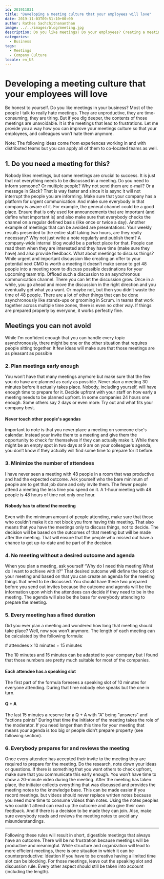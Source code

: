 ```yaml
---
id: 201911031
title: "Developing a meeting culture that your employees will love"
date: 2019-11-03T09:51:10+00:00
author: Rathes Sachchithananthan
image: ../../images/blog/meeting.jpg
description: Do you like meetings? Do your employees? Creating a meeting culture that is efficient and that everybody loves isn't that difficult if you follow these ideas.
categories:
  - Business
tags:
  - Meetings
  - Company Culture
locale: en_US
---
```



# Developing a meeting culture that your employees will love

Be honest to yourself. Do you like meetings in your business? Most of the people I talk to really hate meetings. They are unproductive, they are time-consuming, they are tiring. But if you dig deeper, the contents of those meetings are unavoidable. It is the meetings that lead to frustrations.
Let me provide you a way how you can improve your meetings culture so that your employees, and colleagues won’t hate them anymore.

<Note>
  Note: The following ideas come from experiences working in and with
  distributed teams but you can apply all of them to co-located teams as well.
</Note>

## 1. Do you need a meeting for this?

Nobody likes meetings, but some meetings are crucial to success. It is just that not everything needs to be discussed in a meeting.
Do you need to inform someone? Or multiple people? Why not send them are e-mail? Or a message in Slack? That is way faster and since it is async it will not interrupt the people you are informing.
Make sure that your company has a platform for urgent communication: And make sure everybody in that company is aware of it.
For example, the general channel could be a good place. Ensure that is only used for announcements that are important (and define what important is) and also make sure that everybody checks the channel on a regular defined basis (like once or twice a day).
Another example of meetings that can be avoided are presentations: Your weekly results presented to the entire staff taking two hours, are they really necessary? Why not just write a note regularly and publish them?
A company-wide internal blog would be a perfect place for that. People can read them when they are interested and they have time (make sure they have) and also provide feedback.
What about meetings to discuss things? While urgent and important discussion like creating an offer to your potential next CMO is worth a meeting it doesn’t make sense to get 48 people into a meeting room to discuss possible destinations for your upcoming team trip.
Offload such a discussion to an asynchronous communication channel. There you can let the discussion grow. Once in a while, you go ahead and move the discussion in the right direction and you eventually get what you want. Or maybe not, but then you didn’t waste the time of 48 people.
There are a lot of other things that can be done asynchronously like stands-ups or grooming in Scrum. In teams that work together across multiple time zones, there is even no other way. If things are prepared properly by everyone, it works perfectly fine.

## Meetings you can not avoid

While I’m confident enough that you can handle every topic asynchronously, there might be one or the other situation that requires people sitting together.
It few ideas will make sure that those meetings are as pleasant as possible

### 2. Plan meetings early enough

You won’t have that many meetings anymore but make sure that the few you do have are planned as early as possible.
Never plan a meeting 30 minutes before it actually takes place. Nobody, including yourself, will have enough time to prepare for it.
Decide upfront with your staff on how early a meeting needs to be planned upfront. In some companies 24 hours one enough. Some others say 2 days or even more: Try out and what fits your company best.

#### Never touch other people's agendas

Important to note is that you never place a meeting on someone else's calendar. Instead your invite them to a meeting and give them the opportunity to check for themselves if they can actually make it.
While there might be an empty spot in two days at 9 am on your colleague's agenda, you don’t know if they actually will find some time to prepare for it before.

### 3. Minimize the number of attendees

I have never seen a meeting with 48 people in a room that was productive and had the expected outcome.
Ask yourself who the bare minimum of people are to get that job done and only invite them. The fewer people attend a meeting the less time you spend on it.
A 1-hour meeting with 48 people is 48 hours of time not only one hour.

#### Nobody has to attend the meeting

Even with the minimum amount of people attending, make sure that those who couldn’t make it do not block you from having this meeting.
That also means that you have the meetings only to discuss things, not to decide. The decision will be based on the outcomes of that meeting but will be made after the meeting. That will ensure that the people who missed out have a chance to get up-to-date and be part of the decision.

### 4. No meeting without a desired outcome and agenda

When you plan a meeting, ask yourself “Why do I need this meeting What do I want to achieve with it?”
That desired outcome will define the topic of your meeting and based on that you can create an agenda for the meeting things that need to be discussed.
You should have these two prepared before you send out invites because the outcome and agenda will be the information upon which the attendees can decide if they need to be in the meeting.
The agenda will also be the base for everybody attending to prepare the meeting.

### 5. Every meeting has a fixed duration

Did you ever plan a meeting and wondered how long that meeting should take place? Well, now you won’t anymore.
The length of each meeting can be calculated by the following formula:

<Calculation># attendees x 10 minutes + 15 minutes</Calculation>

The 10 minutes and 15 minutes can be adapted to your company but I found that those numbers are pretty much suitable for most of the companies.

#### Each attendee has a speaking slot

The first part of the formula foresees a speaking slot of 10 minutes for everyone attending. During that time nobody else speaks but the one in turn.

#### Q + A

The last 15 minutes a reserve for a Q + A with "A" being "answers" and "actions points"
During that time the initiator of the meeting takes the role of the moderator.
If you need longer than this time for your meeting that means your agenda is too big or people didn’t prepare property (see following section).

### 6. Everybody prepares for and reviews the meeting

Once every attendee has accepted their invite to the meeting they are required to prepare for the meeting. Do the research, note down your ideas or questions.
If there is something that you want others to check upfront, make sure that you communicate this early enough. You won’t have time to show a 20-minute video during the meeting.
After the meeting has taken place, the initiator collects everything that was discussed and provides the meeting notes to the knowledge base.
This can be made easier if you record meetings. but videos should never replace written notes because you need more time to consume videos than notes.
Using the notes peoples who couldn’t attend can read up the outcome and also give their own feedback. And if there is a decision to be made they can join.
Also, make sure everybody reads and reviews the meeting notes to avoid any misunderstandings.

---

Following these rules will result in short, digestible meetings that always have an outcome. There will be no frustration because meetings will be productive and meaningful.
While structure and organization will lead to more efficient meetings, there is one situation in which it can be counterproductive: Ideation
If you have to be creative having a limited time slot can be blocking. For those meetings, leave out the speaking slot and discussion rule. Every other aspect should still be taken into account (including the length).
